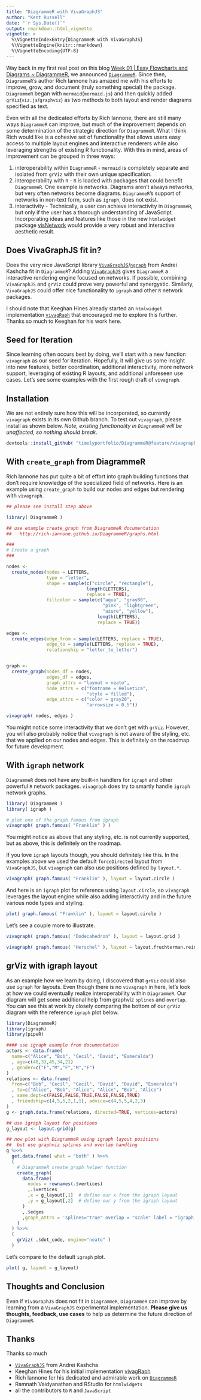 ```yaml
---
title: "DiagrammeR with VivaGraphJS"
author: "Kent Russell"
date: "`r Sys.Date()`"
output: rmarkdown::html_vignette
vignette: >
  %\VignetteIndexEntry{DiagrammeR with VivaGraphJS}
  %\VignetteEngine{knitr::rmarkdown}
  %\VignetteEncoding{UTF-8}
---
```


Way back in my first real post on this blog [Week 01 | Easy Flowcharts and Diagrams ~ DiagrammeR](http://www.buildingwidgets.com/blog/2015/1/8/week-01-easy-flowcharts-and-diagrams-diagrammer), we announced [`DiagrammeR`](http://rich-iannone.github.io/DiagrammeR).  Since then, `DiagrammeR`'s author Rich Iannone has amazed me with his efforts to improve, grow, and document (truly something special) the package.  `DiagrammeR` began with  `mermaid`(`mermaid.js`) and then quickly added `grViz`(`viz.js`/`graphviz`) as two methods to both layout and render diagrams specified as text.

Even with all the dedicated efforts by Rich Iannone, there are still many ways `DiagrammeR` can improve, but much of the improvement depends on some determination of the strategic direction for `DiagrammeR`.  What I think Rich would like is a cohesive set of functionality that allows users easy access to multiple layout engines and interactive renderers while also leveraging strengths of existing R functionality.  With this in mind, areas of improvement can be grouped in three ways:

1. interoperability within `DiagrammeR` - `mermaid` is completely separate and isolated from `grViz` with their own unique specification.
1. interoperability with `R` - `R` is loaded with packages that could benefit `DiagrammeR`.  One example is networks.  Diagrams aren’t always networks, but very often networks become diagrams.  `DiagrammeR`'s support of networks in non-text form, such as `igraph`, does not exist.
1. interactivity - Technically, a user can achieve interactivity in `DiagrammeR`, but only if the user has a thorough understanding of JavaScript.  Incorporating ideas and features like those in the new `htmlwidget` package [visNetwork](http://dataknowledge.github.io/visNetwork/) would provide a very robust and interactive aesthetic result.

## Does VivaGraphJS fit in?

Does the very nice JavaScript library [`VivaGraphJS`](https://github.com/anvaka/VivaGraphJS)/[`ngraph`](https://github.com/anvaka/ngraph) from Andrei Kashcha fit in `DiagrammeR`?  Adding [`VivaGraphJS`](https://github.com/anvaka/VivaGraphJS) gives `DiagrammeR` a interactive rendering engine focused on networks.  If possible, combining `VivaGraphJS` and `grViz` could prove very powerful and synergystic.  Similarly, `VivaGraphJS` could offer nice functionality to `igraph` and other `R` network packages.

I should note that Keeghan Hines already started an `htmlwidget` implementation [`vivagRaph`](https://github.com/keeganhines/vivagRaph) that encouraged me to explore this further.  Thanks so much to Keeghan for his work here.

## Seed for Iteration

Since learning often occurs best by doing, we'll start with a new function `vivagraph` as our seed for iteration.  Hopefully, it will give us some insight into new features, better coordination, additional interactivity, more network support, leveraging of existing R layouts, and additional unforeseen use cases.  Let's see some examples with the first rough draft of `vivagraph`.

## Installation

We are not entirely sure how this will be incorporated, so currently `vivagraph` exists in its own Github branch.  To test out `vivagraph`, please install as shown below.  *Note, existing functionality in `DiagrammeR` will be unaffected, so nothing should break.*

```r
devtools::install_github( "timelyportfolio/DiagrammeR@feature/vivagraphjs" )
```

## With `create_graph` from DiagrammeR

Rich Iannone has put quite a bit of effort into graph building functions that don't require knowledge of the specialized field of networks.  Here is an example using `create_graph` to build our nodes and edges but rendering with `vivagraph`.

```r
## please see install step above

library( DiagrammeR )

## use example create_graph from DiagrammeR documentation
##   http://rich-iannone.github.io/DiagrammeR/graphs.html

###
# Create a graph
###

nodes <-
  create_nodes(nodes = LETTERS,
               type = "letter",
               shape = sample(c("circle", "rectangle"),
                              length(LETTERS),
                              replace = TRUE),
               fillcolor = sample(c("aqua", "gray80",
                                    "pink", "lightgreen",
                                    "azure", "yellow"),
                                  length(LETTERS),
                                  replace = TRUE))

edges <-
  create_edges(edge_from = sample(LETTERS, replace = TRUE),
               edge_to = sample(LETTERS, replace = TRUE),
               relationship = "letter_to_letter")


graph <-
  create_graph(nodes_df = nodes,
               edges_df = edges,
               graph_attrs = "layout = neato",
               node_attrs = c("fontname = Helvetica",
                              "style = filled"),
               edge_attrs = c("color = gray20",
                              "arrowsize = 0.5"))

vivagraph( nodes, edges )
```

You might notice some interactivity that we don't get with `grViz`.  However, you will also probably notice that `vivagraph` is not aware of the styling, etc. that we applied on our nodes and edges.  This is definitely on the roadmap for future development.

## With `igraph` network

`DiagrammeR` does not have any built-in handlers for `igraph` and other powerful `R` network packages.  `vivagraph` does try to smartly handle `igraph` network graphs.

```r
library( DiagrammeR )
library( igraph )

# plot one of the graph.famous from igraph
vivagraph( graph.famous( "Franklin" ) )
```

You might notice as above that any styling, etc. is not currently supported, but as above, this is definitely on the roadmap.

If you love `igraph` layouts though, you should definitely like this.  In the examples above we used the default `forceDirected` layout from `VivaGraphJS`, but `vivagraph` can also use positions defined by `layout.*`.

```r
vivagraph( graph.famous( "Franklin" ), layout = layout.circle )
```

And here is an `igraph` plot for reference using `layout.circle`, so `vivagraph` leverages the layout engine while also adding interactivity and in the future various node types and styling.

```r
plot( graph.famous( "Franklin" ), layout = layout.circle )
```

Let's see a couple more to illustrate.

```r
vivagraph( graph.famous( "Dodecahedron" ), layout = layout.grid )
```

```r
vivagraph( graph.famous( "Herschel" ), layout = layout.fruchterman.reingold )
```

## grViz with igraph layout

As an example how we learn by doing, I discovered that `grViz` could also use `igraph` for layouts.  Even though there is no `vivagraph` in here, let's look at how we could eventually realize interoperability within `DiagrammeR`.  Our diagram will get some additional help from graphviz `splines` and `overlap`.  You can see this at work by closely comparing the bottom of our `grViz` diagram with the reference `igraph` plot below.

```r
library(DiagrammeR)
library(igraph)
library(pipeR)

#### use igraph example from documentation
actors <- data.frame(
  name=c("Alice", "Bob", "Cecil", "David", "Esmeralda")
  , age=c(48,33,45,34,21)
  , gender=c("F","M","F","M","F")
)
relations <- data.frame(
  from=c("Bob", "Cecil", "Cecil", "David", "David", "Esmeralda")
  , to=c("Alice", "Bob", "Alice", "Alice", "Bob", "Alice")
  , same.dept=c(FALSE,FALSE,TRUE,FALSE,FALSE,TRUE)
  , friendship=c(4,5,5,2,1,1), advice=c(4,5,5,4,2,3)
)
g <- graph.data.frame(relations, directed=TRUE, vertices=actors)

## use igraph layout for positions
g_layout <- layout.grid(g)

## now plot with DiagrammeR using igraph layout positions
##  but use graphviz splines and overlap handling
g %>>%
  get.data.frame( what = "both" ) %>>%
  (
    # DiagrammeR create_graph helper function
    create_graph(
      data.frame(
        nodes = rownames(.$vertices)
        ,.$vertices
        ,x = g_layout[,1]  # define our x from the igraph layout
        ,y = g_layout[,2]  # define our y from the igraph layout
      )
      ,.$edges
      ,graph_attrs = 'splines="true" overlap = "scale" label = "igraph + grViz"'
    )
  ) %>>%
  (
    grViz( .$dot_code, engine="neato" )
  )
```

Let's compare to the default `igraph` plot.

```r
plot( g, layout = g_layout)
```

## Thoughts and Conclusion

Even if `VivaGraphJS` does not fit in `DiagrammeR`, `DiagrammeR` can improve by learning from a `VivaGraphJS` experimental implementation.  **Please give us thoughts, feedback, use cases** to help us determine the future direction of `DiagrammeR`.


## Thanks

Thanks so much

- [`VivaGraphJS`](https://github.com/anvaka/VivaGraphJS) from Andrei Kashcha
- Keeghan Hines for his initial implementation [vivagRaph](https://github.com/keeganhines/vivagRaph)
- Rich Iannone for his dedicated and admirable work on [`DiagrammeR`](http://rich-iannone.github.io/DiagrammeR)
- Ramnath Vaidyanathan and RStudio for `htmlwidgets`
- all the contributors to `R` and `JavaScript`